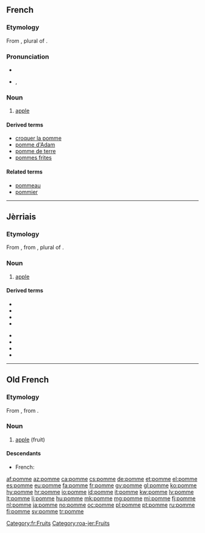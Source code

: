 {{also|pommé}}
==French==

===Etymology===
From {{etyl|la|fr}} {{term|poma|lang=la}}, plural of {{term|pomum|lang=la}}.

===Pronunciation===
* {{audio|Fr-pomme.ogg|audio}}
* {{IPA|/pɔm/|lang=fr}}, {{X-SAMPA|/pOm/}}

===Noun===
{{fr-noun|f}}

# [[apple]] {{gloss|fruit}}

====Derived terms====
* [[croquer la pomme]]
* [[pomme d'Adam]]
* [[pomme de terre]]
* [[pommes frites]]

====Related terms====
* [[pommeau]]
* [[pommier]]

[[Category:fr:Fruits]]

----

==Jèrriais==

===Etymology===
From {{etyl|fro|roa-jer}} {{term|pomme|lang=la}}, from {{etyl|la|roa-jer}} {{term|poma|pōma|lang=la}}, plural of {{term|pomum|pōmum|fruit|lang=la}}.

===Noun===
{{roa-jer-noun|f}}

# [[apple]]

====Derived terms====
{{der-top}}
* {{l|roa-jer|pomme à cidre}}
* {{l|roa-jer|pomme dé garde}}
* {{l|roa-jer|pomme dé sapîn}}
* {{l|roa-jer|pomme dé tabl'ye}}
{{der-mid}}
* {{l|roa-jer|pomme dé tchêne}}
* {{l|roa-jer|pomme douoche}}
* {{l|roa-jer|pomme suthe}}
* {{l|roa-jer|pommyi}}
{{der-bottom}}

[[Category:roa-jer:Fruits]]

----

==Old French==

===Etymology===
From {{etyl|la|fro}} {{term|poma|lang=la}}, from {{term|pomum|lang=la}}.

===Noun===
{{fro-noun|f}}

# [[apple]] (fruit)

====Descendants====
* French: {{l|fr|pomme}}

[[af:pomme]]
[[az:pomme]]
[[ca:pomme]]
[[cs:pomme]]
[[de:pomme]]
[[et:pomme]]
[[el:pomme]]
[[es:pomme]]
[[eu:pomme]]
[[fa:pomme]]
[[fr:pomme]]
[[gv:pomme]]
[[gl:pomme]]
[[ko:pomme]]
[[hy:pomme]]
[[hr:pomme]]
[[io:pomme]]
[[id:pomme]]
[[it:pomme]]
[[kw:pomme]]
[[lv:pomme]]
[[lt:pomme]]
[[li:pomme]]
[[hu:pomme]]
[[mk:pomme]]
[[mg:pomme]]
[[mi:pomme]]
[[fj:pomme]]
[[nl:pomme]]
[[ja:pomme]]
[[no:pomme]]
[[oc:pomme]]
[[pl:pomme]]
[[pt:pomme]]
[[ru:pomme]]
[[fi:pomme]]
[[sv:pomme]]
[[tr:pomme]]